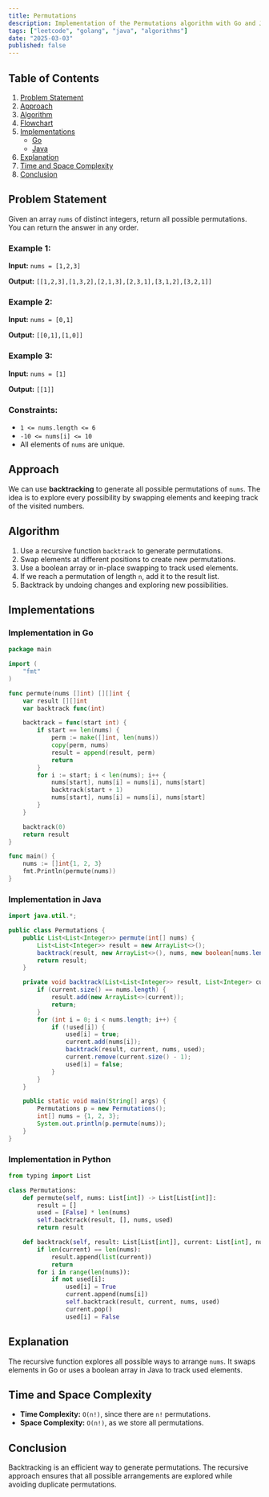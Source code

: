 ```yaml
---
title: Permutations
description: Implementation of the Permutations algorithm with Go and Java.
tags: ["leetcode", "golang", "java", "algorithms"]
date: "2025-03-03"
published: false
---
```


## Table of Contents

1. [Problem Statement](#problem-statement)
2. [Approach](#approach)
3. [Algorithm](#algorithm)
4. [Flowchart](#flowchart)
5. [Implementations](#implementations)
   - [Go](#implementation-in-go)
   - [Java](#implementation-in-java)
6. [Explanation](#explanation)
7. [Time and Space Complexity](#time-and-space-complexity)
8. [Conclusion](#conclusion)

## Problem Statement

Given an array `nums` of distinct integers, return all possible permutations. You can return the answer in any order.

### Example 1:

**Input:** `nums = [1,2,3]`

**Output:** `[[1,2,3],[1,3,2],[2,1,3],[2,3,1],[3,1,2],[3,2,1]]`

### Example 2:

**Input:** `nums = [0,1]`

**Output:** `[[0,1],[1,0]]`

### Example 3:

**Input:** `nums = [1]`

**Output:** `[[1]]`

### Constraints:

- `1 <= nums.length <= 6`
- `-10 <= nums[i] <= 10`
- All elements of `nums` are unique.

## Approach

We can use **backtracking** to generate all possible permutations of `nums`. The idea is to explore every possibility by swapping elements and keeping track of the visited numbers.

## Algorithm

1. Use a recursive function `backtrack` to generate permutations.
2. Swap elements at different positions to create new permutations.
3. Use a boolean array or in-place swapping to track used elements.
4. If we reach a permutation of length `n`, add it to the result list.
5. Backtrack by undoing changes and exploring new possibilities.

## Implementations

### Implementation in Go

```go
package main

import (
	"fmt"
)

func permute(nums []int) [][]int {
	var result [][]int
	var backtrack func(int)

	backtrack = func(start int) {
		if start == len(nums) {
			perm := make([]int, len(nums))
			copy(perm, nums)
			result = append(result, perm)
			return
		}
		for i := start; i < len(nums); i++ {
			nums[start], nums[i] = nums[i], nums[start]
			backtrack(start + 1)
			nums[start], nums[i] = nums[i], nums[start]
		}
	}

	backtrack(0)
	return result
}

func main() {
	nums := []int{1, 2, 3}
	fmt.Println(permute(nums))
}
```

### Implementation in Java

```java
import java.util.*;

public class Permutations {
    public List<List<Integer>> permute(int[] nums) {
        List<List<Integer>> result = new ArrayList<>();
        backtrack(result, new ArrayList<>(), nums, new boolean[nums.length]);
        return result;
    }

    private void backtrack(List<List<Integer>> result, List<Integer> current, int[] nums, boolean[] used) {
        if (current.size() == nums.length) {
            result.add(new ArrayList<>(current));
            return;
        }
        for (int i = 0; i < nums.length; i++) {
            if (!used[i]) {
                used[i] = true;
                current.add(nums[i]);
                backtrack(result, current, nums, used);
                current.remove(current.size() - 1);
                used[i] = false;
            }
        }
    }

    public static void main(String[] args) {
        Permutations p = new Permutations();
        int[] nums = {1, 2, 3};
        System.out.println(p.permute(nums));
    }
}
```
### Implementation in Python

```python
from typing import List

class Permutations:
    def permute(self, nums: List[int]) -> List[List[int]]:
        result = []
        used = [False] * len(nums)
        self.backtrack(result, [], nums, used)
        return result

    def backtrack(self, result: List[List[int]], current: List[int], nums: List[int], used: List[bool]):
        if len(current) == len(nums):
            result.append(list(current))
            return
        for i in range(len(nums)):
            if not used[i]:
                used[i] = True
                current.append(nums[i])
                self.backtrack(result, current, nums, used)
                current.pop()
                used[i] = False
```


## Explanation

The recursive function explores all possible ways to arrange `nums`. It swaps elements in Go or uses a boolean array in Java to track used elements.

## Time and Space Complexity

- **Time Complexity:** `O(n!)`, since there are `n!` permutations.
- **Space Complexity:** `O(n!)`, as we store all permutations.

## Conclusion

Backtracking is an efficient way to generate permutations. The recursive approach ensures that all possible arrangements are explored while avoiding duplicate permutations.